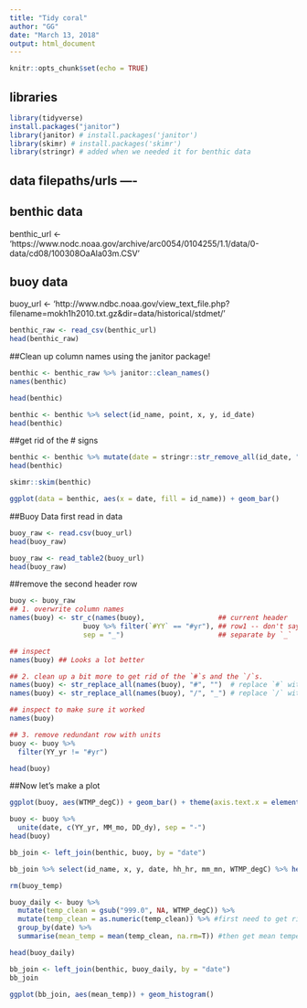 ```yaml
---
title: "Tidy coral"
author: "GG"
date: "March 13, 2018"
output: html_document
---
```


```r
knitr::opts_chunk$set(echo = TRUE)
```

## libraries
```r
library(tidyverse)
install.packages("janitor")
library(janitor) # install.packages('janitor')
library(skimr) # install.packages('skimr')
library(stringr) # added when we needed it for benthic data
```
## data filepaths/urls ----

## benthic data
benthic_url <- 'https://www.nodc.noaa.gov/archive/arc0054/0104255/1.1/data/0-data/cd08/100308OaAla03m.CSV'

## buoy data
buoy_url <- 'http://www.ndbc.noaa.gov/view_text_file.php?filename=mokh1h2010.txt.gz&dir=data/historical/stdmet/'

```r
benthic_raw <- read_csv(benthic_url)
head(benthic_raw)
```
##Clean up column names using the janitor package!

```r
benthic <- benthic_raw %>% janitor::clean_names()
names(benthic)

```

```r
head(benthic)
```
```r
benthic <- benthic %>% select(id_name, point, x, y, id_date)
head(benthic)

```
##get rid of the # signs
```r
benthic <- benthic %>% mutate(date = stringr::str_remove_all(id_date, "#"))
head(benthic)

```

```r
skimr::skim(benthic)
```
```r
ggplot(data = benthic, aes(x = date, fill = id_name)) + geom_bar()
```


##Buoy Data
first read in data
```r
buoy_raw <- read.csv(buoy_url)
head(buoy_raw)

```

```r
buoy_raw <- read_table2(buoy_url)
head(buoy_raw)

```

##remove the second header row

```r
buoy <- buoy_raw
## 1. overwrite column names
names(buoy) <- str_c(names(buoy),                  ## current header
                  buoy %>% filter(`#YY` == "#yr"), ## row1 -- don't say buoy[1,] 
                  sep = "_")                       ## separate by `_`

## inspect
names(buoy) ## Looks a lot better

```

```r
## 2. clean up a bit more to get rid of the `#`s and the `/`s. 
names(buoy) <- str_replace_all(names(buoy), "#", "")  # replace `#` with nothing 
names(buoy) <- str_replace_all(names(buoy), "/", "_") # replace `/` with `_`

## inspect to make sure it worked
names(buoy)
```

```r
## 3. remove redundant row with units
buoy <- buoy %>%
  filter(YY_yr != "#yr")

head(buoy)
```
 ##Now let's make a plot
 
```r
ggplot(buoy, aes(WTMP_degC)) + geom_bar() + theme(axis.text.x = element_text(angle = 90))
```
 
```r
buoy <- buoy %>% 
  unite(date, c(YY_yr, MM_mo, DD_dy), sep = "-")
head(buoy)
```

```r
bb_join <- left_join(benthic, buoy, by = "date")

bb_join %>% select(id_name, x, y, date, hh_hr, mm_mn, WTMP_degC) %>% head()

```

```r
rm(buoy_temp) 
```

```r
buoy_daily <- buoy %>%
  mutate(temp_clean = gsub("999.0", NA, WTMP_degC)) %>%
  mutate(temp_clean = as.numeric(temp_clean)) %>% #first need to get rid of 999's
  group_by(date) %>% 
  summarise(mean_temp = mean(temp_clean, na.rm=T)) #then get mean temperature
```

```r
head(buoy_daily)


```

```r
bb_join <- left_join(benthic, buoy_daily, by = "date")
bb_join
```
```r
ggplot(bb_join, aes(mean_temp)) + geom_histogram() 
```

